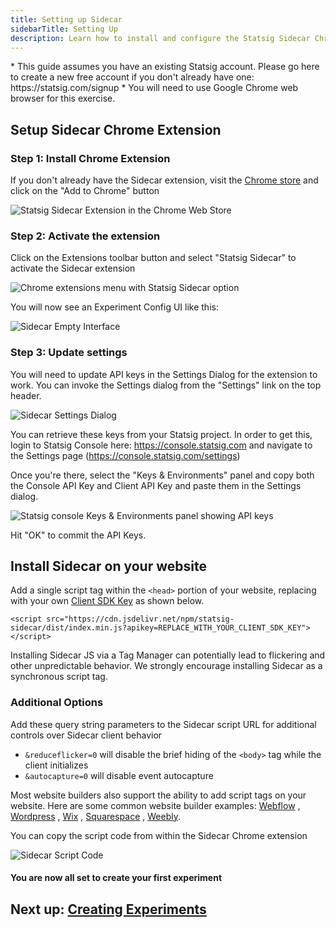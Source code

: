 ```yaml
---
title: Setting up Sidecar
sidebarTitle: Setting Up
description: Learn how to install and configure the Statsig Sidecar Chrome extension and integrate it with your website.
---
```


<Info>
* This guide assumes you have an existing Statsig account.  Please go here to create a new free account if you don't already have one: https://statsig.com/signup
* You will need to use Google Chrome web browser for this exercise.
</Info>

## Setup Sidecar Chrome Extension

### Step 1: Install Chrome Extension

If you don't already have the Sidecar extension, visit the [Chrome store](https://chromewebstore.google.com/detail/statsig-sidecar/blkgemeefnlkmicphlkodgdkhceibgcb) and click on the "Add to Chrome" button

<Frame>
  <img src="https://github.com/statsig-io/docs/assets/74584483/0fc7cf69-3668-4f1b-bdaf-c75a25ca96af" alt="Statsig Sidecar Extension in the Chrome Web Store" />
</Frame>

### Step 2: Activate the extension

Click on the Extensions toolbar button and select "Statsig Sidecar" to activate the Sidecar extension

<Frame>
  <img src="https://github.com/statsig-io/.github/assets/74588208/e069d1f2-c437-4398-a381-681b76663178" alt="Chrome extensions menu with Statsig Sidecar option" />
</Frame>

You will now see an Experiment Config UI like this:

<Frame>
  <img src="/images/sidecarempty.png" alt="Sidecar Empty Interface" />
</Frame>

### Step 3: Update settings

You will need to update API keys in the Settings Dialog for the extension to work.  You can invoke the Settings dialog from the "Settings" link on the top header.

<Frame>
  <img src="/images/sidecarsettings.png" alt="Sidecar Settings Dialog" />
</Frame>

You can retrieve these keys from your Statsig project.  In order to get this, login to Statsig Console here: https://console.statsig.com and navigate to the Settings page (https://console.statsig.com/settings)

Once you're there, select the "Keys & Environments" panel and copy both the Console API Key and Client API Key and paste them in the Settings dialog.

<Frame>
  <img src="https://github.com/statsig-io/.github/assets/74588208/754cc245-1821-4f75-a87d-08b536422587" alt="Statsig console Keys & Environments panel showing API keys" />
</Frame>

Hit "OK" to commit the API Keys.  

## Install Sidecar on your website

Add a single script tag within the `<head>` portion of your website, replacing with your own [Client SDK Key](https://docs.statsig.com/sdk-keys/api-keys/) as shown below.

```
<script src="https://cdn.jsdelivr.net/npm/statsig-sidecar/dist/index.min.js?apikey=REPLACE_WITH_YOUR_CLIENT_SDK_KEY"></script>
```

<Info>
Installing Sidecar JS via a Tag Manager can potentially lead to flickering and other unpredictable behavior. We strongly encourage installing Sidecar as a synchronous script tag.
</Info>

### Additional Options
Add these query string parameters to the Sidecar script URL for additional controls over Sidecar client behavior
- `&reduceflicker=0` will disable the brief hiding of the `<body>` tag while the client initializes
- `&autocapture=0` will disable event autocapture

Most website builders also support the ability to add script tags on your website.  Here are some common website builder examples:
[Webflow](https://university.webflow.com/lesson/custom-code-in-the-head-and-body-tags?topics=site-settings)
, [Wordpress](https://wordpress.com/go/website-building/how-to-properly-add-javascript-to-wordpress-3-top-methods/)
, [Wix](https://support.wix.com/en/article/embedding-custom-code-on-your-site)
, [Squarespace](https://support.squarespace.com/hc/en-us/articles/205815928-Adding-custom-code-to-your-site)
, [Weebly](https://weeblytutorials.com/embed-javascript-weebly).

You can copy the script code from within the Sidecar Chrome extension 
<Frame>
  <img src="/images/sidecargetscript.png" alt="Sidecar Script Code" />
</Frame>

#### You are now all set to create your first experiment 

## Next up: [Creating Experiments](/guides/sidecar-experiments/creating-experiments)

